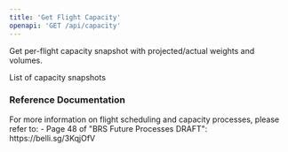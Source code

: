 ```yaml
---
title: 'Get Flight Capacity'
openapi: 'GET /api/capacity'
---
```


Get per-flight capacity snapshot with projected/actual weights and volumes.


<ParamField status="200" type="CapacityResponse">
  <ParamField name="capacity" type="array">
    List of capacity snapshots
  </ParamField>
</ParamField>

### Reference Documentation

<Info>
For more information on flight scheduling and capacity processes, please refer to:
- Page 48 of "BRS Future Processes DRAFT": https://belli.sg/3KqjOfV
</Info>